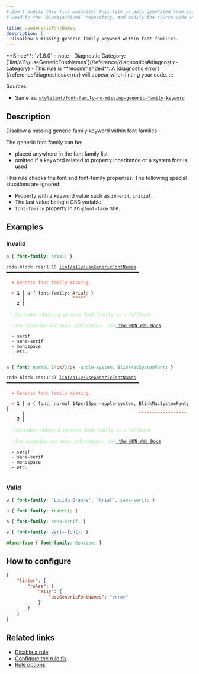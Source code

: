 ```yaml
---
# Don't modify this file manually. This file is auto generated from source, and you will lose your changes next time the website is built.
# Head to the `biomejs/biome` repository, and modify the source code in there.

title: useGenericFontNames
description: |
  Disallow a missing generic family keyword within font families.
---
```


<Tabs>
<TabItem label="CSS" icon="seti:css">
**Since**: `v1.8.0`
:::note
- Diagnostic Category: [`lint/a11y/useGenericFontNames`](/reference/diagnostics#diagnostic-category)
- This rule is **recommended**. A [diagnostic error](/reference/diagnostics#error) will appear when linting your code.
:::

Sources: 
- Same as: <a href="https://github.com/stylelint/stylelint/blob/main/lib/rules/font-family-no-missing-generic-family-keyword/README.md" target="_blank"><code>stylelint/font-family-no-missing-generic-family-keyword</code></a>

## Description
Disallow a missing generic family keyword within font families.

The generic font family can be:

- placed anywhere in the font family list
- omitted if a keyword related to property inheritance or a system font is used

This rule checks the font and font-family properties.
The following special situations are ignored:

- Property with a keyword value such as `inherit`, `initial`.
- The last value being a CSS variable.
- `font-family` property in an `@font-face` rule.

## Examples

### Invalid

```css
a { font-family: Arial; }
```

<pre class="language-text"><code class="language-text">code-block.css:1:18 <a href="https://biomejs.dev/linter/rules/use-generic-font-names">lint/a11y/useGenericFontNames</a> ━━━━━━━━━━━━━━━━━━━━━━━━━━━━━━━━━━━━━━━━━━━━━━━━━━<br /><br />  <strong><span style="color: Tomato;">✖</span></strong> <span style="color: Tomato;">Generic font family missing.</span><br />  <br />  <strong><span style="color: Tomato;">&gt;</span></strong> <strong>1 │ </strong>a &#123; font-family: Arial; &#125;<br />   <strong>   │ </strong>                 <strong><span style="color: Tomato;">^</span></strong><strong><span style="color: Tomato;">^</span></strong><strong><span style="color: Tomato;">^</span></strong><strong><span style="color: Tomato;">^</span></strong><strong><span style="color: Tomato;">^</span></strong><br />    <strong>2 │ </strong><br />  <br />  <strong><span style="color: lightgreen;">ℹ</span></strong> <span style="color: lightgreen;">Consider adding a generic font family as a fallback.</span><br />  <br />  <strong><span style="color: lightgreen;">ℹ</span></strong> <span style="color: lightgreen;">For examples and more information, see</span><span style="color: lightgreen;"><a href="https://developer.mozilla.org/en-US/docs/Web/CSS/generic-family"> the MDN Web Docs</a></span><br />  <br />  - serif<br />  - sans-serif<br />  - monospace<br />  - etc.<br />  <br /></code></pre>

```css
a { font: normal 14px/32px -apple-system, BlinkMacSystemFont; }
```

<pre class="language-text"><code class="language-text">code-block.css:1:43 <a href="https://biomejs.dev/linter/rules/use-generic-font-names">lint/a11y/useGenericFontNames</a> ━━━━━━━━━━━━━━━━━━━━━━━━━━━━━━━━━━━━━━━━━━━━━━━━━━<br /><br />  <strong><span style="color: Tomato;">✖</span></strong> <span style="color: Tomato;">Generic font family missing.</span><br />  <br />  <strong><span style="color: Tomato;">&gt;</span></strong> <strong>1 │ </strong>a &#123; font: normal 14px/32px -apple-system, BlinkMacSystemFont; &#125;<br />   <strong>   │ </strong>                                          <strong><span style="color: Tomato;">^</span></strong><strong><span style="color: Tomato;">^</span></strong><strong><span style="color: Tomato;">^</span></strong><strong><span style="color: Tomato;">^</span></strong><strong><span style="color: Tomato;">^</span></strong><strong><span style="color: Tomato;">^</span></strong><strong><span style="color: Tomato;">^</span></strong><strong><span style="color: Tomato;">^</span></strong><strong><span style="color: Tomato;">^</span></strong><strong><span style="color: Tomato;">^</span></strong><strong><span style="color: Tomato;">^</span></strong><strong><span style="color: Tomato;">^</span></strong><strong><span style="color: Tomato;">^</span></strong><strong><span style="color: Tomato;">^</span></strong><strong><span style="color: Tomato;">^</span></strong><strong><span style="color: Tomato;">^</span></strong><strong><span style="color: Tomato;">^</span></strong><strong><span style="color: Tomato;">^</span></strong><br />    <strong>2 │ </strong><br />  <br />  <strong><span style="color: lightgreen;">ℹ</span></strong> <span style="color: lightgreen;">Consider adding a generic font family as a fallback.</span><br />  <br />  <strong><span style="color: lightgreen;">ℹ</span></strong> <span style="color: lightgreen;">For examples and more information, see</span><span style="color: lightgreen;"><a href="https://developer.mozilla.org/en-US/docs/Web/CSS/generic-family"> the MDN Web Docs</a></span><br />  <br />  - serif<br />  - sans-serif<br />  - monospace<br />  - etc.<br />  <br /></code></pre>

### Valid

```css
a { font-family: "Lucida Grande", "Arial", sans-serif; }
```

```css
a { font-family: inherit; }
```

```css
a { font-family: sans-serif; }
```

```css
a { font-family: var(--font); }
```

```css
@font-face { font-family: Gentium; }
```

## How to configure
```json title="biome.json"
{
	"linter": {
		"rules": {
			"a11y": {
				"useGenericFontNames": "error"
			}
		}
	}
}

```
## Related links

- [Disable a rule](/linter/#disable-a-lint-rule)
- [Configure the rule fix](/linter#configure-the-rule-fix)
- [Rule options](/linter/#rule-options)

</TabItem>
</Tabs>

